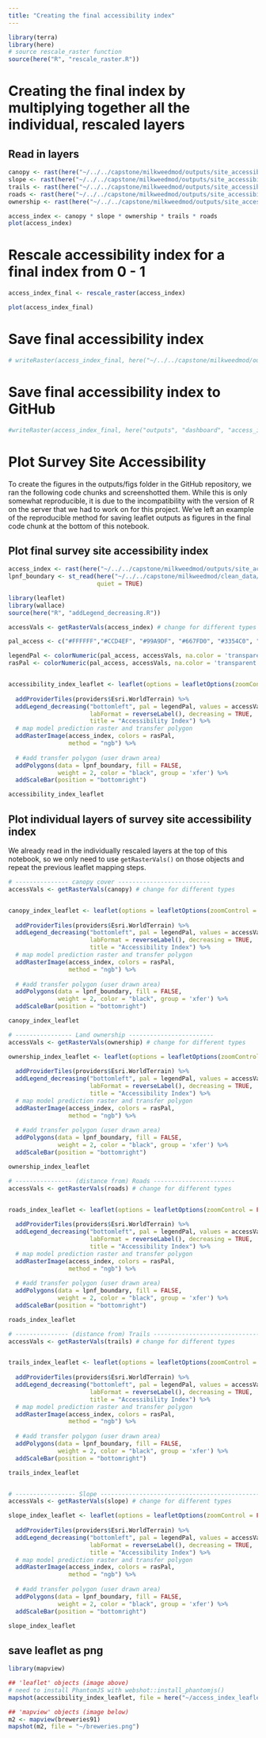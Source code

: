 ```yaml
---
title: "Creating the final accessibility index"
---
```


```r
library(terra)
library(here)
# source rescale_raster function
source(here("R", "rescale_raster.R"))
```


# Creating the final index by multiplying together all the individual, rescaled layers

## Read in layers
```r
canopy <- rast(here("~/../../capstone/milkweedmod/outputs/site_accessibility_outputs/canopy_rescaled.tif"))
slope <- rast(here("~/../../capstone/milkweedmod/outputs/site_accessibility_outputs/slope_rescaled.tif"))
trails <- rast(here("~/../../capstone/milkweedmod/outputs/site_accessibility_outputs/trails_rescaled.tif"))
roads <- rast(here("~/../../capstone/milkweedmod/outputs/site_accessibility_outputs/roads_rescaled.tif"))
ownership <- rast(here("~/../../capstone/milkweedmod/outputs/site_accessibility_outputs/ownership_rescaled.tif"))
```


```r
access_index <- canopy * slope * ownership * trails * roads
plot(access_index)
```

# Rescale accessibility index for a final index from 0 - 1

```r
access_index_final <- rescale_raster(access_index)

plot(access_index_final)
```
# Save final accessibility index
```r
# writeRaster(access_index_final, here("~/../../capstone/milkweedmod/outputs/site_accessibility_outputs/access_index_final.tif"), overwrite = TRUE)
```

# Save final accessibility index to GitHub
```r
#writeRaster(access_index_final, here("outputs", "dashboard", "access_index_final.tif"), overwrite = TRUE)
```


# Plot Survey Site Accessibility 

To create the figures in the outputs/figs folder in the GitHub repository, we ran the following code chunks and screenshotted them. While this is only somewhat reproducible, it is due to the incompatibility with the version of R on the server that we had to work on for this project. We've left an example of the reproducible method for saving leaflet outputs as figures in the final code chunk at the bottom of this notebook.


## Plot final survey site accessibility index

```r
access_index <- rast(here("~/../../capstone/milkweedmod/outputs/site_accessibility_outputs/access_index_final.tif"))
lpnf_boundary <- st_read(here("~/../../capstone/milkweedmod/clean_data/lpnf_boundary/lpnf_boundary/lpnf_boundary.shp"),
                         quiet = TRUE)

library(leaflet)
library(wallace)
source(here("R", "addLegend_decreasing.R"))

accessVals <- getRasterVals(access_index) # change for different types

pal_access <- c("#FFFFFF","#CCD4EF", "#99A9DF", "#667FD0", "#3354C0", "#0029B0")

legendPal <- colorNumeric(pal_access, accessVals, na.color = 'transparent')
rasPal <- colorNumeric(pal_access, accessVals, na.color = 'transparent')


accessibility_index_leaflet <- leaflet(options = leafletOptions(zoomControl = FALSE)) %>%
  
  addProviderTiles(providers$Esri.WorldTerrain) %>%
  addLegend_decreasing("bottomleft", pal = legendPal, values = accessVals,
                       labFormat = reverseLabel(), decreasing = TRUE,
                       title = "Accessibility Index") %>%
  # map model prediction raster and transfer polygon
  addRasterImage(access_index, colors = rasPal,
                 method = "ngb") %>%
  
  # #add transfer polygon (user drawn area)
  addPolygons(data = lpnf_boundary, fill = FALSE,
              weight = 2, color = "black", group = 'xfer') %>% 
  addScaleBar(position = "bottomright")

accessibility_index_leaflet

```



## Plot individual layers of survey site accessibility index

We already read in the individually rescaled layers at the top of this notebook, so we only need to use `getRasterVals()` on those objects and repeat the previous leaflet mapping steps. 

```r
# --------------- canopy cover --------------------------
accessVals <- getRasterVals(canopy) # change for different types


canopy_index_leaflet <- leaflet(options = leafletOptions(zoomControl = FALSE)) %>%
  
  addProviderTiles(providers$Esri.WorldTerrain) %>%
  addLegend_decreasing("bottomleft", pal = legendPal, values = accessVals,
                       labFormat = reverseLabel(), decreasing = TRUE,
                       title = "Accessibility Index") %>%
  # map model prediction raster and transfer polygon
  addRasterImage(access_index, colors = rasPal,
                 method = "ngb") %>%
  
  # #add transfer polygon (user drawn area)
  addPolygons(data = lpnf_boundary, fill = FALSE,
              weight = 2, color = "black", group = 'xfer') %>% 
  addScaleBar(position = "bottomright")

canopy_index_leaflet

# ---------------- Land ownership ------------------------
accessVals <- getRasterVals(ownership) # change for different types

ownership_index_leaflet <- leaflet(options = leafletOptions(zoomControl = FALSE)) %>%
  
  addProviderTiles(providers$Esri.WorldTerrain) %>%
  addLegend_decreasing("bottomleft", pal = legendPal, values = accessVals,
                       labFormat = reverseLabel(), decreasing = TRUE,
                       title = "Accessibility Index") %>%
  # map model prediction raster and transfer polygon
  addRasterImage(access_index, colors = rasPal,
                 method = "ngb") %>%
  
  # #add transfer polygon (user drawn area)
  addPolygons(data = lpnf_boundary, fill = FALSE,
              weight = 2, color = "black", group = 'xfer') %>% 
  addScaleBar(position = "bottomright")

ownership_index_leaflet

# ---------------- (distance from) Roads -----------------------
accessVals <- getRasterVals(roads) # change for different types


roads_index_leaflet <- leaflet(options = leafletOptions(zoomControl = FALSE)) %>%
  
  addProviderTiles(providers$Esri.WorldTerrain) %>%
  addLegend_decreasing("bottomleft", pal = legendPal, values = accessVals,
                       labFormat = reverseLabel(), decreasing = TRUE,
                       title = "Accessibility Index") %>%
  # map model prediction raster and transfer polygon
  addRasterImage(access_index, colors = rasPal,
                 method = "ngb") %>%
  
  # #add transfer polygon (user drawn area)
  addPolygons(data = lpnf_boundary, fill = FALSE,
              weight = 2, color = "black", group = 'xfer') %>% 
  addScaleBar(position = "bottomright")

roads_index_leaflet

# --------------- (distance from) Trails --------------------------------
accessVals <- getRasterVals(trails) # change for different types


trails_index_leaflet <- leaflet(options = leafletOptions(zoomControl = FALSE)) %>%
  
  addProviderTiles(providers$Esri.WorldTerrain) %>%
  addLegend_decreasing("bottomleft", pal = legendPal, values = accessVals,
                       labFormat = reverseLabel(), decreasing = TRUE,
                       title = "Accessibility Index") %>%
  # map model prediction raster and transfer polygon
  addRasterImage(access_index, colors = rasPal,
                 method = "ngb") %>%
  
  # #add transfer polygon (user drawn area)
  addPolygons(data = lpnf_boundary, fill = FALSE,
              weight = 2, color = "black", group = 'xfer') %>% 
  addScaleBar(position = "bottomright")

trails_index_leaflet


# ----------------- Slope ----------------------------------------------
accessVals <- getRasterVals(slope) # change for different types

slope_index_leaflet <- leaflet(options = leafletOptions(zoomControl = FALSE)) %>%
  
  addProviderTiles(providers$Esri.WorldTerrain) %>%
  addLegend_decreasing("bottomleft", pal = legendPal, values = accessVals,
                       labFormat = reverseLabel(), decreasing = TRUE,
                       title = "Accessibility Index") %>%
  # map model prediction raster and transfer polygon
  addRasterImage(access_index, colors = rasPal,
                 method = "ngb") %>%
  
  # #add transfer polygon (user drawn area)
  addPolygons(data = lpnf_boundary, fill = FALSE,
              weight = 2, color = "black", group = 'xfer') %>% 
  addScaleBar(position = "bottomright")

slope_index_leaflet


```



## save leaflet as png
```r
library(mapview)

## 'leaflet' objects (image above)
# need to install PhantomJS with webshot::install_phantomjs()
mapshot(accessibility_index_leaflet, file = here("~/access_index_leaflet.png"))

## 'mapview' objects (image below)
m2 <- mapview(breweries91)
mapshot(m2, file = "~/breweries.png")
```

